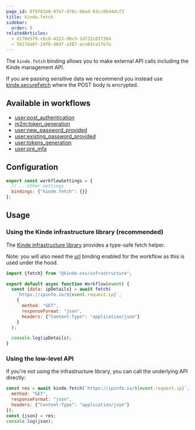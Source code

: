 ```yaml
---
page_id: 879f01b8-97e7-470c-96ad-83cc0b44dcf3
title: kinde.fetch
sidebar:
  order: 5
relatedArticles:
  - d170e5f0-c6c0-4323-90c9-1d722c837384
  - 5917da0f-24f0-48df-a387-aca03ce1fe7a
---
```


The `kinde.fetch` binding allows you to make external API calls including the Kinde management API.

If you are passing sensitive data we recommend you instead use [kinde.secureFetch](/workflows/bindings/secure-fetch-binding/) where the POST body is encrypted.

## Available in workflows

- [user:post_authentication](/workflows/example-workflows/workflow-user-post-auth/)
- [m2m:token_generation](/workflows/example-workflows/m2m-token-generation-workflow/)
- [user:new_password_provided](/workflows/example-workflows/new-password-provided-workflow/)
- [user:existing_password_provided](http://localhost:4321/workflows/example-workflows/existing-password-provided-workflow/)
- [user:tokens_generation](/workflows/example-workflows/user-token-generation/)
- [user:pre_mfa](http://localhost:4321/workflows/example-workflows/pre-mfa-workflow/)

## Configuration

```js
export const workflowSettings = {
  // ...other settings
  bindings: {"kinde.fetch": {}}
};
```

## Usage

### Using the Kinde infrastructure library (recommended)

The [Kinde infrastructure library](https://github.com/kinde-oss/infrastructure) provides a type-safe fetch helper.

Note: you will also need the [url](/workflows/bindings/url-binding/) binding enabled for the workflow as this is used under the hood.

```js
import {fetch} from "@kinde-oss/infrastructure";

export default async function Workflow(event) {
  const {data: ipDetails} = await fetch(
    `https://ipinfo.io/${event.request.ip}`,
    {
      method: "GET",
      responseFormat: "json",
      headers: {"Content-Type": "application/json"}
    }
  );

  console.log(ipDetails);
}
```

### Using the low-level API

If you're not using the infrastructure library, you can call the underlying API directly:

```js
const res = await kinde.fetch(`https://ipinfo.io/${event.request.ip}`, {
  method: "GET",
  responseFormat: "json",
  headers: {"Content-Type": "application/json"}
});
const {json} = res;
console.log(json);
```
